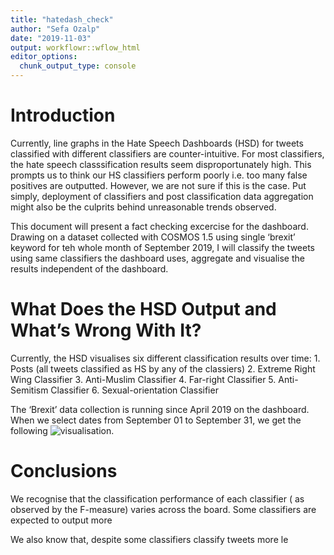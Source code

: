 ```yaml
---
title: "hatedash_check"
author: "Sefa Ozalp"
date: "2019-11-03"
output: workflowr::wflow_html
editor_options:
  chunk_output_type: console
---
```


# Introduction

Currently, line graphs in the Hate Speech Dashboards (HSD) for tweets classified with different classifiers are counter-intuitive. For most classifiers, the hate speech classsification results seem disproportunately high. This prompts us to think our HS classifiers perform poorly i.e. too many false positives are outputted. However, we are not sure if this is the case. Put simply, deployment of classifiers and post classification data aggregation might also be the culprits behind unreasonable trends observed.

This document will present a fact checking excercise for the dashboard. Drawing on a dataset collected with COSMOS 1.5 using single 'brexit' keyword for teh whole month of September 2019, I will classify the tweets using same classifiers the dashboard uses, aggregate and visualise the results independent of the dashboard. 


# What Does the HSD Output and What's Wrong With It?


Currently, the HSD visualises six different classification results over time:
1. Posts (all tweets classified as HS by any of the classiers) 
2. Extreme Right Wing Classifier
3. Anti-Muslim Classifier
4. Far-right Classifier
5. Anti-Semitism Classifier
6. Sexual-orientation Classifier

The 'Brexit' data collection is running since April 2019 on the dashboard. When we select dates from September 01 to September 31, we get the following ![visualisation](/output/HSD_Brexit_Sep19.png). 






# Conclusions

We recognise that the classification performance of each classifier ( as observed by the F-measure) varies across the board. Some classifiers are expected to output more 

We also know that, despite some classifiers classify tweets more le 
